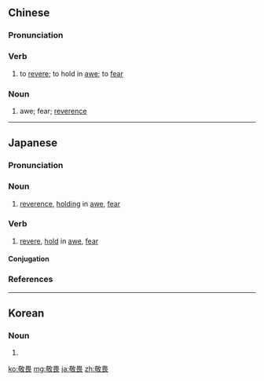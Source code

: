 ==Chinese==
{{zh-forms}}
{{wikipedia|lang=zh}}

===Pronunciation===
{{zh-pron
|m=jìngwèi
|cat=v,n
}}

===Verb===
{{zh-verb}}

# to [[revere]]; to hold in [[awe]]; to [[fear]]

===Noun===
{{zh-noun}}

# awe; fear; [[reverence]]

----

==Japanese==
{{ja-kanjitab|けい|い|yomi=o}}

===Pronunciation===
{{ja-pron|yomi=kanon|けいい|acc=1|acc_ref=DJR}}

===Noun===
{{ja-noun|けい.い|hhira=けいゐ}}

# [[reverence]], [[holding]] in [[awe]], [[fear]]

===Verb===
{{ja-verb-suru|けい.い|hhira=けいゐ}}

# [[revere]], [[hold]] in [[awe]], [[fear]]

====Conjugation====
{{ja-suru|けい.い}}

===References===
<references/>

----

==Korean==
{{ko-hanjatab}}

===Noun===
{{ko-noun|hangeul=경외}}

# {{hanja form of|경외|[[reverence]], [[holding]] in [[awe]], [[fear]]}}

[[ko:敬畏]]
[[mg:敬畏]]
[[ja:敬畏]]
[[zh:敬畏]]